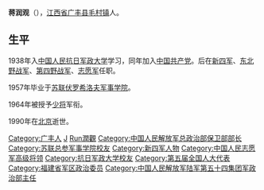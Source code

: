 {{Infobox Military Person
|name= 蒋润观
|image= 
|lived= 1916年－1990年
|birthdate  = {{birth date|1916||}}
|placeofbirth=  [[江西省|江西省]][[广丰县|广丰县]]
|deathdate  = {{death_date_and_age|1990|3|5|||}}
|placeofdeath= [[北京|北京]]
|caption=
|allegiance= 
|nickname=
|serviceyears= 
|rank= [[中国人民解放军少将|中国人民解放军少将]]（1964年授予）
|commands=
|branch= [[File:People's_Liberation_Army_Flag_of_the_People's_Republic_of_China.svg|22px]][[中國人民解放軍|中國人民解放軍]]
|battles= 
|awards=    
|laterwork= 
}}
'''蒋润观'''（{{bd|1916年||1990年|3月5日|catIdx=Jiang蒋}}），[[江西省|江西省]][[广丰县|广丰县]][[毛村镇|毛村镇]]人。

== 生平 ==
1938年入[[中国人民抗日军政大学|中国人民抗日军政大学]]学习，同年加入[[中国共产党|中国共产党]]。后在[[新四军|新四军]]、[[东北野战军|东北野战军]]、[[第四野战军|第四野战军]]、[[志愿军|志愿军]]任职。

1957年毕业于[[苏联|苏联]][[伏罗希洛夫军事学院|伏罗希洛夫军事学院]]。

1964年被授予[[少将|少将]]军衔。 

1990年在[[北京|北京]]逝世。

{{China-mil-bio-stub}}

{{DEFAULTSORT:Jiang蒋润观}}
[[Category:广丰人|Category:广丰人]]
[[Category:中国人民解放军少将|J]]
[[Category:蔣姓|Run潤觀]]
[[Category:中国人民解放军总政治部保卫部部长|Category:中国人民解放军总政治部保卫部部长]]
[[Category:苏联总参军事学院校友|Category:苏联总参军事学院校友]]
[[Category:新四军人物|Category:新四军人物]]
[[Category:中国人民志愿军高级将领|Category:中国人民志愿军高级将领]]
[[Category:抗日军政大学校友|Category:抗日军政大学校友]]
[[Category:第五届全国人大代表|Category:第五届全国人大代表]]
[[Category:福建省军区政治委员|Category:福建省军区政治委员]]
[[Category:中国人民解放军陆军第五十四集团军政治部主任|Category:中国人民解放军陆军第五十四集团军政治部主任]]